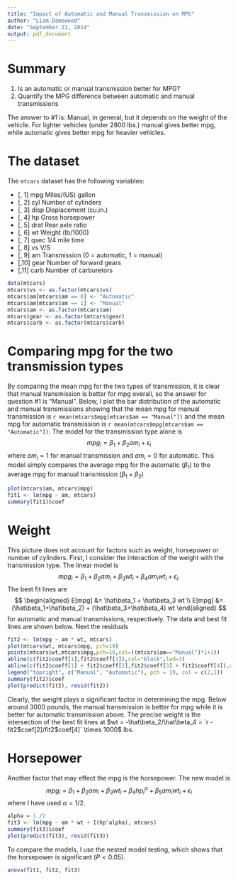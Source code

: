 ```yaml
---
title: "Impact of Automatic and Manual Transmission on MPG"
author: "Liam Damewood"
date: "September 21, 2014"
output: pdf_document
---
```


# Summary

1. Is an automatic or manual transmission better for MPG?
2. Quantify the MPG difference between automatic and manual transmissions

The answer to #1 is: Manual, in general, but it depends on the weight of the vehicle. For lighter vehicles (under 2800 lbs.) manual gives better mpg, while automatic gives better mpg for heavier vehicles.

# The dataset

The `mtcars` dataset has the following variables:

* [, 1]  mpg	Miles/(US) gallon
* [, 2]	cyl	Number of cylinders
* [, 3]	disp	Displacement (cu.in.)
* [, 4]	hp	Gross horsepower
* [, 5]	drat	Rear axle ratio
* [, 6]	wt	Weight (lb/1000)
* [, 7]	qsec	1/4 mile time
* [, 8]	vs	V/S
* [, 9]	am	Transmission (0 = automatic, 1 = manual)
* [,10]	gear	Number of forward gears
* [,11]	carb	Number of carburetors

```r
data(mtcars)
mtcars$vs <- as.factor(mtcars$vs)
mtcars$am[mtcars$am == 0] <- "Automatic"
mtcars$am[mtcars$am == 1] <- "Manual"
mtcars$am <- as.factor(mtcars$am)
mtcars$gear <- as.factor(mtcars$gear)
mtcars$carb <- as.factor(mtcars$carb)
```

# Comparing mpg for the two transmission types

By comparing the mean mpg for the two types of transmission, it is clear that manual transmission is better for mpg overall, so the answer for question #1 is "Manual". Below, I plot the bar distribution of the automatic and manual transmissions showing that the mean mpg for manual transmission is `r mean(mtcars$mpg[mtcars$am == "Manual"])` and the mean mpg for automatic transmission is `r mean(mtcars$mpg[mtcars$am == "Automatic"])`. The model for the transmission type alone is
$$
mpg_i = \beta_1 + \beta_2 am_i + \epsilon_i
$$
where $am_i=1$ for manual transmission and $am_i=0$ for automatic. This model simply compares the average mpg for the automatic ($\beta_1$) to the average mpg for manual transmission ($\beta_1+\beta_2$)

```r
plot(mtcars$am, mtcars$mpg)
fit1 <- lm(mpg ~ am, mtcars)
summary(fit1)$coef
```

# Weight

This picture does not account for factors such as weight, horsepower or number of cylinders. First, I consider the interaction of the weight with the transmission type. The linear model is
$$
mpg_i = \beta_1 + \beta_2 am_i + \beta_3 wt_i + \beta_4 am_i wt_i + \epsilon_i.
$$
The best fit lines are
$$
\begin{aligned}
E[mpg] &= \hat\beta_1 + \hat\beta_3 wt \\
E[mpg] &= (\hat\beta_1+\hat\beta_2) + (\hat\beta_3+\hat\beta_4) wt
\end{aligned}
$$
for automatic and manual transmissions, respectively. The data and best fit lines are shown below. Next the residuals

```r
fit2 <- lm(mpg ~ am * wt, mtcars)
plot(mtcars$wt, mtcars$mpg, pch=19)
points(mtcars$wt,mtcars$mpg,pch=19,col=((mtcars$am=="Manual")*1+1))
abline(c(fit2$coeff[1],fit2$coeff[3]),col="black",lwd=3)
abline(c(fit2$coeff[1] + fit2$coeff[2],fit2$coeff[3] + fit2$coeff[4]),col="red",lwd=3)
legend("topright", c("Manual", "Automatic"), pch = 19, col = c(2,1))
summary(fit2)$coef
plot(predict(fit2), resid(fit2))
```

Clearly, the weight plays a significant factor in determining the mpg. Below around 3000 pounds, the manual transmission is better for mpg while it is better for automatic transmission above. The precise weight is the intersection of the best fit lines at $wt = -\hat\beta_2/\hat\beta_4 = `r -fit2$coef[2]/fit2$coef[4]` \times 1000$ lbs.

# Horsepower

Another factor that may effect the mpg is the horsepower. The new model is 
$$
mpg_i = \beta_1 + \beta_2 am_i + \beta_3 wt_i + \beta_4 hp_i^\alpha + \beta_5 am_i wt_i + \epsilon_i
$$
where I have used $\alpha = 1/2$.

```r
alpha = 1./2
fit3 <- lm(mpg ~ am * wt + I(hp^alpha), mtcars)
summary(fit3)$coef
plot(predict(fit3), resid(fit3))
```

To compare the models, I use the nested model testing, which shows that the horsepower is significant ($P < 0.05$).

```r
anova(fit1, fit2, fit3)
```